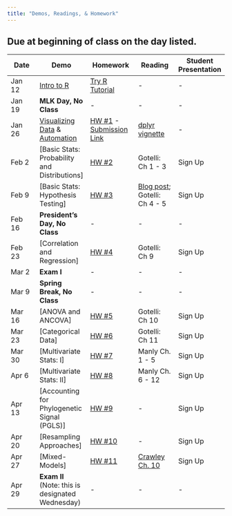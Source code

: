 ```yaml
---
title: "Demos, Readings, & Homework"
---
```


## Due at beginning of class on the day listed. 

Date  | Demo | Homework  | Reading | Student Presentation 
------ | ---------  | --------- | -------- | ------- 
Jan 12 | [Intro to R](intro_to_R.html) | [Try R Tutorial](http://tryr.codeschool.com) | - | - 
Jan 19 | **MLK Day, No Class** | - | - | - 
Jan 26 | [Visualizing Data](visualization.html) & [Automation](automation.html) | [HW #1](homework_assignment_1.html) - [Submission Link](https://blackboard.gwu.edu/webapps/assignment/uploadAssignment?content_id=_6406015_1&course_id=_250829_1&assign_group_id=&mode=cpview) | [dplyr vignette](http://cran.rstudio.com/web/packages/dplyr/vignettes/introduction.html) | - 
Feb 2	|  [Basic Stats: Probability and Distributions] | [HW #2]()  | Gotelli: Ch 1 - 3 | Sign Up 
Feb 9 | [Basic Stats: Hypothesis Testing] | [HW #3]()  | [Blog post](https://oikosjournal.wordpress.com/2011/10/11/frequentist-vs-bayesian-statistics-resources-to-help-you-choose/); Gotelli: Ch 4 - 5 | Sign Up 
Feb 16 | **President's Day, No Class** | -  | - | - 
Feb 23 | [Correlation and Regression] | [HW #4]()  | Gotelli: Ch 9 | Sign Up 
Mar 2 | **Exam I** | - | - | - 
Mar 9 | **Spring Break, No Class** | - | - | - 
Mar 16 | [ANOVA and ANCOVA] | [HW #5]()   | Gotelli: Ch 10 | Sign Up 
Mar 23 | [Categorical Data] | [HW #6]()   | Gotelli: Ch 11 | Sign Up 
Mar 30 | [Multivariate Stats: I] |  [HW #7]() | Manly Ch. 1 - 5 | Sign Up 
Apr 6	| [Multivariate Stats: II] |   [HW #8]() | Manly Ch. 6 - 12 | Sign Up 
Apr 13 | [Accounting for Phylogenetic Signal (PGLS)] |  [HW #9]() | - | Sign Up 
Apr 20 | [Resampling Approaches] |  [HW #10]() | - | Sign Up 
Apr 27 | [Mixed-Models] |  [HW #11]() | [Crawley Ch. 10](readings_pdf/Crawley_Ch10_MixedEffects.pdf) | Sign Up 
Apr 29 |  **Exam II** (Note: this is designated Wednesday) | - | - | - 